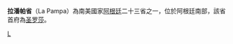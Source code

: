 {{Infobox Province AR
|province = 拉潘帕省
|native_name = La Pampa
|image_flag = [[File:Bandera_de_la_Provincia_de_La_Pampa.svg|100px]]
|capital = [[圣罗莎_(阿根廷)|圣罗莎]]
|area = 143,440
|population = 299,294 (2001)
|density = 2.0
|governor = Ing. Carlos Verna
|demonym = ''Pampeano''
|comments =
|iso3166_2=L
}} 
'''拉潘帕省'''（La Pampa）為南美國家[[阿根廷|阿根廷]]二十三省之一，位於阿根廷南部，該省首府為[[圣罗莎_(阿根廷)|圣罗莎]]。
{{Commons category|La Pampa Province|position=left}}
{{阿根廷行政區劃}}

[[Category:阿根廷省份|L]]